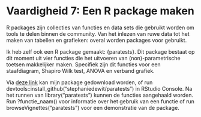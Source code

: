 # Vaardigheid 7: Een R package maken

R packages zijn collecties van functies en data sets die gebruikt worden om tools te delen binnen de community. Van het inlezen van ruwe data tot het maken van tabellen en grafieken: overal worden packages voor gebruikt.

Ik heb zelf ook een R package gemaakt: {paratests}. Dit package bestaat op dit moment uit vier functies die het uitvoeren van (non)-parametrische toetsen makkelijker maken. Specifiek zijn dit functies voor een staafdiagram, Shapiro Wilk test, ANOVA en verband grafiek.

Via [deze link](https://github.com/stephaniedewit/paratests) kan mijn package gedownload worden, of run devtools::install_github("stephaniedewit/paratests") in RStudio Console. Na het runnen van library("paratests") kunnen de functies aangehaald worden. Run ?functie_naam() voor informatie over het gebruik van een functie of run browseVignettes("paratests") voor een demonstratie van de package.
